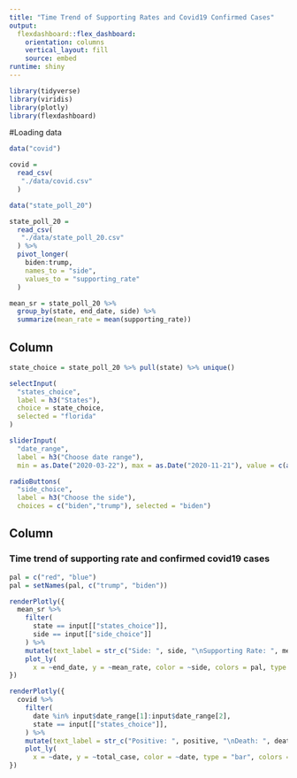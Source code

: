```yaml
---
title: "Time Trend of Supporting Rates and Covid19 Confirmed Cases"
output: 
  flexdashboard::flex_dashboard:
    orientation: columns
    vertical_layout: fill
    source: embed
runtime: shiny
---
```


```r
library(tidyverse)
library(viridis)
library(plotly)
library(flexdashboard)
```

#Loading data

```r
data("covid")

covid = 
  read_csv(
   "./data/covid.csv"
  ) 

data("state_poll_20")

state_poll_20 = 
  read_csv(
   "./data/state_poll_20.csv"
  ) %>% 
  pivot_longer(
    biden:trump,
    names_to = "side",
    values_to = "supporting_rate"
  )

mean_sr = state_poll_20 %>% 
  group_by(state, end_date, side) %>% 
  summarize(mean_rate = mean(supporting_rate))

```


Column {.sidebar}
------------------------------------------------------------------------

```r
state_choice = state_poll_20 %>% pull(state) %>% unique()

selectInput(
  "states_choice",
  label = h3("States"),
  choice = state_choice,
  selected = "florida"
)

sliderInput(
  "date_range", 
  label = h3("Choose date range"), 
  min = as.Date("2020-03-22"), max = as.Date("2020-11-21"), value = c(as.Date("2020-03-22"),as.Date("2020-11-21")))

radioButtons(
  "side_choice", 
  label = h3("Choose the side"),
  choices = c("biden","trump"), selected = "biden")
```

Column
-----------------------------------------------------------------------

### Time trend of supporting rate and confirmed covid19 cases

```r
pal = c("red", "blue")
pal = setNames(pal, c("trump", "biden"))

renderPlotly({
  mean_sr %>% 
    filter(
      state == input[["states_choice"]],
      side == input[["side_choice"]]
    ) %>% 
    mutate(text_label = str_c("Side: ", side, "\nSupporting Rate: ", mean_rate)) %>%
    plot_ly(
      x = ~end_date, y = ~mean_rate, color = ~side, colors = pal, type = "scatter", mode = "markers+lines", alpha = 0.5, text = ~text_label)
})

renderPlotly({
  covid %>% 
    filter(
      date %in% input$date_range[1]:input$date_range[2],
      state == input[["states_choice"]],
    ) %>% 
    mutate(text_label = str_c("Positive: ", positive, "\nDeath: ", death)) %>%
    plot_ly(
      x = ~date, y = ~total_case, color = ~date, type = "bar", colors = "viridis", alpha = 0.5, text = ~text_label)
})
```

